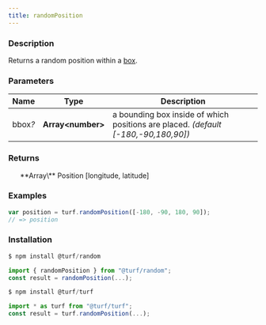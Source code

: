 ```yaml
---
title: randomPosition
---
```


    
### Description

Returns a random position within a [box](bounding).

### Parameters

| Name         | Type               | Description                                                                        |
| ------------ | ------------------ | ---------------------------------------------------------------------------------- |
| bbox<i>?</i> | **Array\<number>** | a bounding box inside of which positions are placed. _(default [-180,-90,180,90])_ |

### Returns

<ul>
  **Array\<number>** Position [longitude, latitude]

</ul>

### Examples

```javascript
var position = turf.randomPosition([-180, -90, 180, 90]);
// => position
```

### Installation

```javascript
$ npm install @turf/random

import { randomPosition } from "@turf/random";
const result = randomPosition(...);
```

```javascript
$ npm install @turf/turf

import * as turf from "@turf/turf";
const result = turf.randomPosition(...);
```
